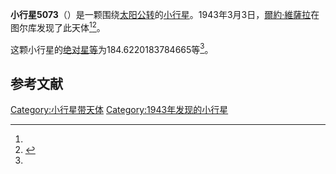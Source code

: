 {{Infobox planet
| bgcolour = #FFFFC0
| name = 5073 Junttura
| symbol = 
| image = 
| caption = 
| discovery = yes
| discovery_ref = 
| discoverer = [[爾約·維薩拉|爾約·維薩拉]]
| discovery_site = [[图尔库|图尔库]] 
| discovered = 1943年3月3日
| designations = yes
| mp_name = 
| named_after = 
| alt_names = 1943 EN/ 1973 FW / 1978 YN / 1983 GM1
| mp_category = [[主带小行星|主带小行星]]
| orbit_ref = <ref name="a">[http://ssd.jpl.nasa.gov/sbdb.cgi?sstr=5073 5073 Junttura] {{Wayback|url=http://ssd.jpl.nasa.gov/sbdb.cgi?sstr=5073 |date=20140831131350 }}，小行星數據庫瀏覽器（JPL Small-Body Database Browser）－[[美国国家航空航天局|美国国家航空航天局]]喷气推进实验室</ref>
| epoch = 2456400.5 (2013年4月18日更新)
| aphelion = {{convert|2.449663687011306|AU|km|3|abbr=on|lk=out}}
| perihelion = {{convert|2.003001082682487|AU|km|3|abbr=on}}
| semimajor = {{convert|2.226332384846896|AU|km|3|abbr=on}}
| eccentricity = 0.100313549
| period = 1213.342563 [[日|日]]<br />3.32[[儒略年|儒略年]]
| avg_speed = 
| inclination = 6.611941351112727
| asc_node = 14.64163506361912
| mean_anomaly = 
| arg_peri = 184.6220183784665
| satellites = 
| physical_characteristics = yes
| dimensions = 
| mass = 
| density = 
| surface_grav = 
| escape_velocity = 
| sidereal_day = 
| axial_tilt = 
| pole_ecliptic_lat = 
| pole_ecliptic_lon = 
| albedo = 
| temperatures= 
| temp_name1 = 
| mean_temp_1 = 
| max_temp_1 = 
| temp_name2 = 
| max_temp_2 = 
| spectral_type = 
| abs_magnitude = 184.6220183784665
}}

'''小行星5073'''（{{lang-en|5073 Junttura}}）是一颗围绕[[太阳|太阳]][[公转|公转]]的[[小行星|小行星]]。1943年3月3日，[[爾約·維薩拉|爾約·維薩拉]]在图尔库发现了此天体<ref name="a" /><ref>{{cite news|title=小行星列表|url=http://cfa-www.harvard.edu/iau/lists/NumberedMPs.txt|accessdate=2013-07-08|newspaper=哈佛大学|archive-date=2008-05-17|archive-url=https://web.archive.org/web/20080517010638/http://cfa-www.harvard.edu/iau/lists/NumberedMPs.txt|dead-url=no}}</ref>。

这颗小行星的[[绝对星等|绝对星等]]为184.6220183784665等<ref name="a" />。

==参考文献==
{{reflist}}
{{Minor Planet Number|[[小行星5072|小行星5072]]|[[小行星5074|小行星5074]]}}

{{小天体}}

[[Category:小行星带天体|Category:小行星带天体]]
[[Category:1943年发现的小行星|Category:1943年发现的小行星]]

{{asteroid-stub}}